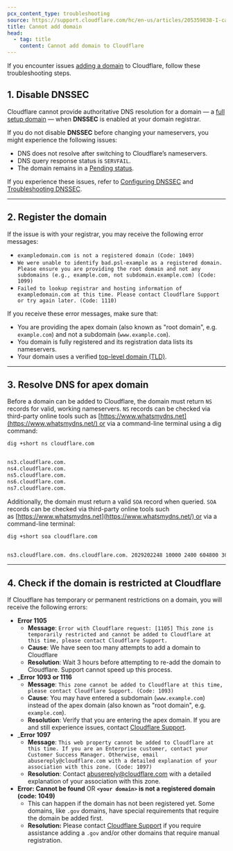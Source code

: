 ```yaml
---
pcx_content_type: troubleshooting
source: https://support.cloudflare.com/hc/en-us/articles/205359838-I-cannot-add-my-domain-to-Cloudflare
title: Cannot add domain
head:
  - tag: title
    content: Cannot add domain to Cloudflare
---
```


If you encounter issues [adding a domain](/fundamentals/setup/manage-domains/add-site/) to Cloudflare, follow these troubleshooting steps.

## 1. Disable DNSSEC

Cloudflare cannot provide authoritative DNS resolution for a domain — a [full setup domain](/dns/zone-setups/full-setup/) — when **DNSSEC** is enabled at your domain registrar.

If you do not disable **DNSSEC** before changing your nameservers, you might experience the following issues:

- DNS does not resolve after switching to Cloudflare’s nameservers.
- DNS query response status is `SERVFAIL`.
- The domain remains in a [Pending status](/dns/zone-setups/reference/domain-status/).

If you experience these issues, refer to [Configuring DNSSEC](/dns/dnssec) and [Troubleshooting DNSSEC](/dns/dnssec/troubleshooting/).

---

## 2. Register the domain

If the issue is with your registrar, you may receive the following error messages:

- `exampledomain.com is not a registered domain (Code: 1049)`
- `We were unable to identify bad.psl-example as a registered domain. Please ensure you are providing the root domain and not any subdomains (e.g., example.com, not subdomain.example.com) (Code: 1099)`
- `Failed to lookup registrar and hosting information of exampledomain.com at this time. Please contact Cloudflare Support or try again later. (Code: 1110)`

If you receive these error messages, make sure that:

- You are providing the apex domain (also known as "root domain", e.g. `example.com`) and not a subdomain (`www.example.com`).
- You domain is fully registered and its registration data lists its nameservers.
- Your domain uses a verified [top-level domain (TLD)](https://publicsuffix.org/list/).

---

## 3. Resolve DNS for apex domain

Before a domain can be added to Cloudflare, the domain must return `NS` records for valid, working nameservers. `NS` records can be checked via third-party online tools such as [https://www.whatsmydns.net](https://www.whatsmydns.net/) or via a command-line terminal using a dig command:

```sh
dig +short ns cloudflare.com
```

```sh output

ns3.cloudflare.com.
ns4.cloudflare.com.
ns5.cloudflare.com.
ns6.cloudflare.com.
ns7.cloudflare.com.
```

Additionally, the domain must return a valid `SOA` record when queried. `SOA` records can be checked via third-party online tools such as [https://www.whatsmydns.net](https://www.whatsmydns.net/) or via a command-line terminal:

```sh
dig +short soa cloudflare.com
```

```sh output

ns3.cloudflare.com. dns.cloudflare.com. 2029202248 10000 2400 604800 300
```

---

## 4. Check if the domain is restricted at Cloudflare

If Cloudflare has temporary or permanent restrictions on a domain, you will receive the following errors:

- **Error 1105**
  - **Message**: `Error with Cloudflare request: [1105] This zone is temporarily restricted and cannot be added to Cloudflare at this time, please contact Cloudflare Support.`
  - **Cause**: We have seen too many attempts to add a domain to Cloudflare
  - **Resolution**: Wait 3 hours before attempting to re-add the domain to Cloudflare. Support cannot speed up this process.
- \_**Error 1093 or 1116**
  - **Message**: `This zone cannot be added to Cloudflare at this time, please contact Cloudflare Support. (Code: 1093)`
  - **Cause**: You may have entered a subdomain (`www.example.com`) instead of the apex domain (also known as "root domain", e.g. `example.com`).
  - **Resolution**: Verify that you are entering the apex domain. If you are and still experience issues, contact [Cloudflare Support](/support/contacting-cloudflare-support/).
- \_**Error 1097**
  - **Message**: `This web property cannot be added to Cloudflare at this time. If you are an Enterprise customer, contact your Customer Success Manager. Otherwise, email abusereply@cloudflare.com with a detailed explanation of your association with this zone. (Code: 1097)`
  - **Resolution**: Contact [abusereply@cloudflare.com](mailto:abusereply@cloudflare.com) with a detailed explanation of your association with this zone.
- **Error: Cannot be found** OR **`<your domain>` is not a registered domain (code: 1049)**
  - This can happen if the domain has not been registered yet. Some domains, like `.gov` domains, have special requirements that require the domain be added first.
  - **Resolution:** Please contact [Cloudflare Support](/support/contacting-cloudflare-support/) if you require assistance adding a `.gov` and/or other domains that require manual registration.
